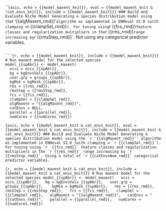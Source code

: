```{asis, echo = {{model_maxent_knit}}, eval = {{model_maxent_knit & !cat_envs_knit}}, include = {{model_maxent_knit}}}
### Build and Evaluate Niche Model
Generating a species distribution model using the `r '{{algMaxent_rmd}}'` algorithm as implemented in ENMeval V2.0 (with clamping = `r {{clampSel_rmd}}`).
For tuning using `r  {{fcs_rmd}}` feature classes and regularization multipliers in the `r {{rms_rmd}}` range increasing by `r {{rmsStep_rmd}}`. Not using any categorical predictor variables. 

```

```{r, echo = {{model_maxent_knit}}, include = {{model_maxent_knit}}}
# Run maxent model for the selected species
model_{{spAbr}} <- model_maxent(
  occs = occs_{{spAbr}},
  bg = bgEnvsVals_{{spAbr}},
  user.grp = groups_{{spAbr}}, 
  bgMsk = bgMask_{{spAbr}},
  rms = {{rms_rmd}}, 
  rmsStep = {{rmsStep_rmd}},
  fcs = {{fcs_rmd}},
  clampSel = {{clampSel_rmd}},
  algMaxent = "{{algMaxent_rmd}}",
  catEnvs = NULL,
  parallel = {{parallel_rmd}},
  numCores = {{numCores_rmd}})
```

```{asis, echo = {{model_maxent_knit & cat_envs_knit}}, eval = {{model_maxent_knit & cat_envs_knit}}, include = {{model_maxent_knit & cat_envs_knit}}}
### Build and Evaluate Niche Model
Generating a species distribution model using the `r '{{algMaxent_rmd}}'` algorithm as implemented in ENMeval V2.0 (with clamping = `r {{clampSel_rmd}}`).
For tuning using `r  {{fcs_rmd}}` feature classes and regularization multipliers in the `r {{rms_rmd}}` range increasing by `r {{rmsStep_rmd}}`. Using a total of `r {{catEnvsNum_rmd}}` categorical predictor variables. 
```

```{r, echo = {{model_maxent_knit & cat_envs_knit}}, include = {{model_maxent_knit & cat_envs_knit}}}
# Run maxent model for the selected species
model_{{spAbr}} <- model_maxent(
  occs = occs_{{spAbr}},
  bg = bgEnvsVals_{{spAbr}},
  user.grp = groups_{{spAbr}}, 
  bgMsk = bgMask_{{spAbr}},
  rms = {{rms_rmd}}, 
  rmsStep = {{rmsStep_rmd}},
  fcs = {{fcs_rmd}},
  clampSel = {{clampSel_rmd}},
  algMaxent = "{{algMaxent_rmd}}",
  catEnvs = "{{catEnvs_rmd}}",
  parallel = {{parallel_rmd}},
  numCores = {{numCores_rmd}})
```
